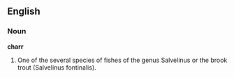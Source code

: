 ==English==

===Noun===

'''charr'''

#One of the several species of fishes of the genus Salvelinus or the brook trout (Salvelinus fontinalis).